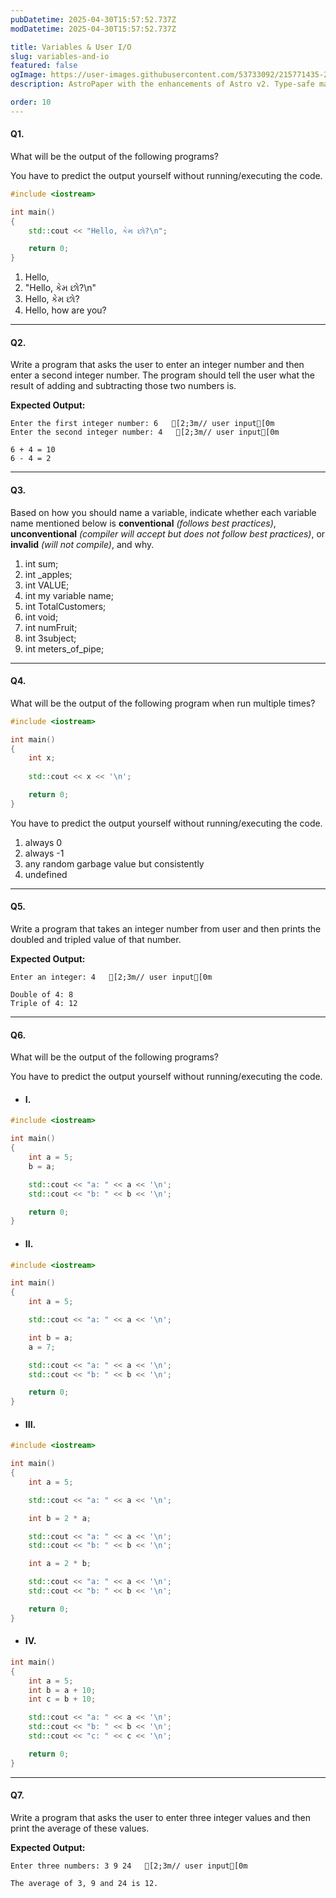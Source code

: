 ```yaml
---
pubDatetime: 2025-04-30T15:57:52.737Z
modDatetime: 2025-04-30T15:57:52.737Z

title: Variables & User I/O
slug: variables-and-io
featured: false
ogImage: https://user-images.githubusercontent.com/53733092/215771435-25408246-2309-4f8b-a781-1f3d93bdf0ec.png
description: AstroPaper with the enhancements of Astro v2. Type-safe markdown contents, bug fixes and better dev experience etc.

order: 10
---
```



#### Q1.

What will be the output of the following programs?

<Admonition variant="caution" title="caution">
    You have to predict the output yourself without running/executing the code.
</Admonition>

<div class="w-full my-8"></div>
  
```cpp
#include <iostream>

int main()
{
    std::cout << "Hello, કેમ છો?\n";

    return 0;
}
```

<ol class="list-[lower-alpha] bold-li">
    <li>Hello,</li>
    <li>"Hello, કેમ છો?\n"</li>
    <li>Hello, કેમ છો?</li>
    <li>Hello, how are you?</li>
</ol>

---

#### Q2.

Write a program that asks the user to enter an integer number and then enter a second integer number. The program should tell the user what the result of adding and subtracting those two numbers is.

**Expected Output:**

```ansi
Enter the first integer number: 6   [2;3m// user input[0m
Enter the second integer number: 4   [2;3m// user input[0m

6 + 4 = 10
6 - 4 = 2
```

---

#### Q3.

Based on how you should name a variable, indicate whether each variable name mentioned below is **conventional** _(follows best practices)_, **unconventional** _(compiler will accept but does not follow best practices)_, or **invalid** _(will not compile)_, and why.

<ol class="list-[upper-roman] bold-li">
    <li>int sum;</li>
    <li>int _apples;</li>
    <li>int VALUE;</li>
    <li>int my variable name;</li>
    <li>int TotalCustomers;</li>
    <li>int void;</li>
    <li>int numFruit;</li>
    <li>int 3subject;</li>
    <li>int meters_of_pipe;</li>
</ol>

---

#### Q4.

What will be the output of the following program when run multiple times?

```cpp
#include <iostream>

int main()
{
    int x;
    
    std::cout << x << '\n';

    return 0;
}
```

<Admonition variant="caution" title="caution">
    You have to predict the output yourself without running/executing the code.
</Admonition>

<ol class="list-[lower-alpha] bold-li">
    <li>always 0</li>
    <li>always -1</li>
    <li>any random garbage value but consistently</li>
    <li>undefined</li>
</ol>

---

#### Q5.

Write a program that takes an integer number from user and then prints the doubled and tripled value of that number.

**Expected Output:**

```ansi
Enter an integer: 4   [2;3m// user input[0m

Double of 4: 8
Triple of 4: 12
```

---

#### Q6.

What will be the output of the following programs?

<Admonition variant="caution" title="caution">
    You have to predict the output yourself without running/executing the code.
</Admonition>

- #### I.
```cpp
#include <iostream>

int main()
{
    int a = 5;
    b = a;

    std::cout << "a: " << a << '\n';
    std::cout << "b: " << b << '\n';

    return 0;
}
```

- #### II.
```cpp
#include <iostream>

int main()
{
    int a = 5;

    std::cout << "a: " << a << '\n';

    int b = a;
    a = 7;

    std::cout << "a: " << a << '\n';
    std::cout << "b: " << b << '\n';

    return 0;
}
```

- #### III.
```cpp
#include <iostream>

int main()
{
    int a = 5;

    std::cout << "a: " << a << '\n';

    int b = 2 * a;

    std::cout << "a: " << a << '\n';
    std::cout << "b: " << b << '\n';

    int a = 2 * b;

    std::cout << "a: " << a << '\n';
    std::cout << "b: " << b << '\n';

    return 0;
}
```

- #### IV.
```cpp
int main()
{
    int a = 5;
    int b = a + 10;
    int c = b + 10;

    std::cout << "a: " << a << '\n';
    std::cout << "b: " << b << '\n';
    std::cout << "c: " << c << '\n';

    return 0;
}
```

---

#### Q7.

Write a program that asks the user to enter three integer values and then print the average of these values.

**Expected Output:**

```ansi
Enter three numbers: 3 9 24   [2;3m// user input[0m

The average of 3, 9 and 24 is 12.
```